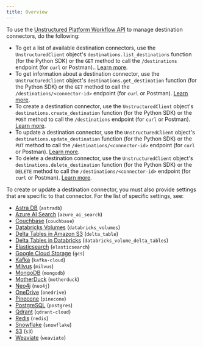 ```yaml
---
title: Overview
---
```


To use the [Unstructured Platform Workflow API](/platform/api/overview) to manage destination connectors, do the following:

- To get a list of available destination connectors, use the `UnstructuredClient` object's `destinations.list_destinations` function (for the Python SDK) or 
  the `GET` method to call the `/destinations` endpoint (for `curl` or Postman).. [Learn more](/platform/api/overview#list-destination-connectors).
- To get information about a destination connector, use the `UnstructuredClient` object's `destinations.get_destination` function (for the Python SDK) or 
  the `GET` method to call the `/destinations/<connector-id>` endpoint (for `curl` or Postman). [Learn more](/platform/api/overview#get-a-destination-connector).
- To create a destination connector, use the `UnstructuredClient` object's `destinations.create_destination` function (for the Python SDK) or 
  the `POST` method to call the `/destinations` endpoint (for `curl` or Postman). [Learn more](/platform/api/overview#create-a-destination-connector).
- To update a destination connector, use the `UnstructuredClient` object's `destinations.update_destination` function (for the Python SDK) or 
  the `PUT` method to call the `/destinations/<connector-id>` endpoint (for `curl` or Postman). [Learn more](/platform/api/overview#update-a-destination-connector).
- To delete a destination connector, use the `UnstructuredClient` object's `destinations.delete_destination` function (for the Python SDK) or 
  the `DELETE` method to call the `/destinations/<connector-id>` endpoint (for `curl` or Postman). [Learn more](/platform/api/overview#delete-a-destination-connector). 

To create or update a destination connector, you must also provide settings that are specific to that connector. 
For the list of specific settings, see:

- [Astra DB](/platform/api/destinations/astradb) (`astradb`)
- [Azure AI Search](/platform/api/destinations/azure-ai-search) (`azure_ai_search`)
- [Couchbase](/platform/api/destinations/couchbase) (`couchbase`)
- [Databricks Volumes](/platform/api/destinations/databricks-volumes) (`databricks_volumes`)
- [Delta Tables in Amazon S3](/platform/api/destinations/delta-table) (`delta_table`)
- [Delta Tables in Databricks](/platform/api/destinations/databricks-delta-table) (`databricks_volume_delta_tables`)
- [Elasticsearch](/platform/api/destinations/elasticsearch) (`elasticsearch`)
- [Google Cloud Storage](/platform/api/destinations/google-cloud) (`gcs`)
- [Kafka](/platform/api/destinations/kafka) (`kafka-cloud`)
- [Milvus](/platform/api/destinations/milvus) (`milvus`)
- [MongoDB](/platform/api/destinations/mongodb) (`mongodb`)
- [MotherDuck](/platform/api/destinations/motherduck) (`motherduck`)
- [Neo4j](/platform/api/destinations/neo4j) (`neo4j`)
- [OneDrive](/platform/api/destinations/onedrive) (`onedrive`)
- [Pinecone](/platform/api/destinations/pinecone) (`pinecone`)
- [PostgreSQL](/platform/api/destinations/postgresql) (`postgres`)
- [Qdrant](/platform/api/destinations/qdrant) (`qdrant-cloud`)
- [Redis](/platform/api/destinations/redis) (`redis`)
- [Snowflake](/platform/api/destinations/snowflake) (`snowflake`)
- [S3](/platform/api/destinations/s3) (`s3`)
- [Weaviate](/platform/api/destinations/weaviate) (`weaviate`)

